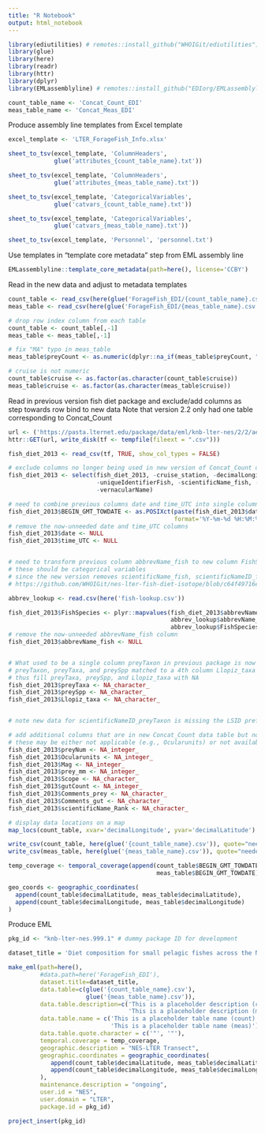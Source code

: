 ```yaml
---
title: "R Notebook"
output: html_notebook
---
```


```r
library(ediutilities) # remotes::install_github("WHOIGit/ediutilities")
library(glue)
library(here)
library(readr)
library(httr)
library(dplyr)
library(EMLassemblyline) # remotes::install_github("EDIorg/EMLassemblyline")
```

```r
count_table_name <- 'Concat_Count_EDI'
meas_table_name <- 'Concat_Meas_EDI'
```

Produce assembly line templates from Excel template


```r
excel_template <- 'LTER_ForageFish_Info.xlsx'

sheet_to_tsv(excel_template, 'ColumnHeaders',
             glue('attributes_{count_table_name}.txt'))

sheet_to_tsv(excel_template, 'ColumnHeaders',
             glue('attributes_{meas_table_name}.txt'))

sheet_to_tsv(excel_template, 'CategoricalVariables',
             glue('catvars_{count_table_name}.txt'))

sheet_to_tsv(excel_template, 'CategoricalVariables',
             glue('catvars_{meas_table_name}.txt'))

sheet_to_tsv(excel_template, 'Personnel', 'personnel.txt')
```
Use templates in "template core metadata" step from EML assembly line

```r
EMLassemblyline::template_core_metadata(path=here(), license='CCBY')
```
Read in the new data and adjust to metadata templates

```r
count_table <- read_csv(here(glue('ForageFish_EDI/{count_table_name}.csv')))
meas_table <- read_csv(here(glue('ForageFish_EDI/{meas_table_name}.csv')))

# drop row index column from each table
count_table <- count_table[,-1]
meas_table <- meas_table[,-1]

# fix "MA" typo in meas_table
meas_table$preyCount <- as.numeric(dplyr::na_if(meas_table$preyCount, "MA"))

# cruise is not numeric
count_table$cruise <- as.factor(as.character(count_table$cruise))
meas_table$cruise <- as.factor(as.character(meas_table$cruise))
```

Read in previous version fish diet package and exclude/add columns as step towards row bind to new data
Note that version 2.2 only had one table corresponding to Concat_Count

```r
url <- ('https://pasta.lternet.edu/package/data/eml/knb-lter-nes/2/2/ae192ab77a510ee7b8f155770a0a157b')
httr::GET(url, write_disk(tf <- tempfile(fileext = ".csv")))

fish_diet_2013 <- read_csv(tf, TRUE, show_col_types = FALSE) 

# exclude columns no longer being used in new version of Concat_Count data table
fish_diet_2013 <- select(fish_diet_2013, -cruise_station, -decimalLongitude_flag, -time_local, -region,
                         -uniqueIdentifierFish, -scientificName_fish, -scientificNameID_fish,
                         -vernacularName)

# need to combine previous columns date and time_UTC into single column BEGIN_GMT_TOWDATE
fish_diet_2013$BEGIN_GMT_TOWDATE <- as.POSIXct(paste(fish_diet_2013$date, fish_diet_2013$time_UTC),
                                               format='%Y-%m-%d %H:%M:%S', tz='UTC')
# remove the now-unneeded date and time_UTC columns
fish_diet_2013$date <- NULL
fish_diet_2013$time_UTC <- NULL


# need to transform previous column abbrevName_fish to new column FishSpecies
# these should be categorical variables
# since the new version removes scientificName_fish, scientificNameID_fish, and vernacularName, refer to LOOKUP table in previous GitHub repo
# https://github.com/WHOIGit/nes-lter-fish-diet-isotope/blob/c64f49716e13b0e543be1b61066e0023dc7748b8/fish-lookup.csv

abbrev_lookup <- read.csv(here('fish-lookup.csv'))

fish_diet_2013$FishSpecies <- plyr::mapvalues(fish_diet_2013$abbrevName_fish,
                                              abbrev_lookup$abbrevName_fish,
                                              abbrev_lookup$FishSpecies)
# remove the now-unneeded abbrevName_fish column
fish_diet_2013$abbrevName_fish <- NULL


# What used to be a single column preyTaxon in previous package is now represented by 3 columns
# preyTaxon, preyTaxa, and preySpp matched to a 4th column Llopiz_taxa in Concat_Count data table
# thus fill preyTaxa, preySpp, and Llopiz_taxa with NA
fish_diet_2013$preyTaxa <- NA_character_
fish_diet_2013$preySpp <- NA_character_
fish_diet_2013$Llopiz_taxa <- NA_character_


# note new data for scientificNameID_preyTaxon is missing the LSID prefix

# add additional columns that are in new Concat_Count data table but not in previous version
# these may be either not applicable (e.g., Ocularunits) or not available (e.g., scientificName_Rank)
fish_diet_2013$preyNum <- NA_integer_
fish_diet_2013$Ocularunits <- NA_integer_
fish_diet_2013$Mag <- NA_integer_
fish_diet_2013$prey_mm <- NA_integer_
fish_diet_2013$Scope <- NA_character_
fish_diet_2013$gutCount <- NA_integer_
fish_diet_2013$Comments_prey <- NA_character_
fish_diet_2013$Comments_gut <- NA_character_
fish_diet_2013$scientificName_Rank <- NA_character_


```

```r
# display data locations on a map
map_locs(count_table, xvar='decimalLongitude', yvar='decimalLatitude')
```

```r
write_csv(count_table, here(glue('{count_table_name}.csv')), quote="needed")
write_csv(meas_table, here(glue('{meas_table_name}.csv')), quote="needed")

temp_coverage <- temporal_coverage(append(count_table$BEGIN_GMT_TOWDATE,
                                          meas_table$BEGIN_GMT_TOWDATE))

geo_coords <- geographic_coordinates(
  append(count_table$decimalLatitude, meas_table$decimalLatitude),
  append(count_table$decimalLongitude, meas_table$decimalLongitude)
)
```

Produce EML

```r
pkg_id <- "knb-lter-nes.999.1" # dummy package ID for development

dataset_title = 'Diet composition for small pelagic fishes across the Northeast U.S. Continental Shelf for NES-LTER, ongoing since 2013'

make_eml(path=here(),
         #data.path=here('ForageFish_EDI'),
         dataset.title=dataset_title,
         data.table=c(glue('{count_table_name}.csv'),
                      glue('{meas_table_name}.csv')),
         data.table.description=c('This is a placeholder description (count)',
                                  'This is a placeholder description (meas)'),
         data.table.name = c('This is a placeholder table name (count)',
                             'This is a placeholder table name (meas)'),
         data.table.quote.character = c('"', '"'),
         temporal.coverage = temp_coverage,
         geographic.description = "NES-LTER Transect",
         geographic.coordinates = geographic_coordinates(
            append(count_table$decimalLatitude, meas_table$decimalLatitude),
            append(count_table$decimalLongitude, meas_table$decimalLongitude)
         ),
         maintenance.description = "ongoing",
         user.id = "NES",
         user.domain = "LTER",
         package.id = pkg_id)

project_insert(pkg_id)

```